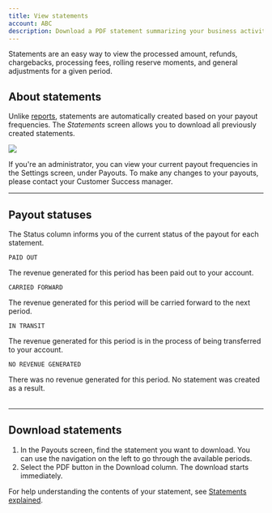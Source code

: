```yaml
---
title: View statements
account: ABC
description: Download a PDF statement summarizing your business activity and payouts.
---
```



Statements are an easy way to view the processed amount, refunds, chargebacks, processing fees, rolling reserve moments, and general adjustments for a given period.

## About statements

Unlike [reports](/display/DOCS/Generate+reports), statements are automatically created based on your payout frequencies. The _Statements_ screen allows you to download all previously created statements.

<img src="/docs/TheHub/View statements/1-hub-statements.png"/>

<TipBox variant="info">

If you're an administrator, you can view your current payout frequencies in the Settings screen, under Payouts. To make any changes to your payouts, please contact your Customer Success manager.

</TipBox>

---

## Payout statuses

The Status column informs you of the current status of the payout for each statement.

<Table>
<TableHead headers={['Status', 'Description']} />
<TableBody>

<TableRow>
<TableCell>

`PAID OUT`

</TableCell>
<TableCell>

The revenue generated for this period has been paid out to your account.

</TableCell>
</TableRow>

<TableRow>
<TableCell>

`CARRIED FORWARD`

</TableCell>
<TableCell>

The revenue generated for this period will be carried forward to the next period.

</TableCell>
</TableRow>

<TableRow>
<TableCell>

`IN TRANSIT`

</TableCell>
<TableCell>

The revenue generated for this period is in the process of being transferred to your account.

</TableCell>
</TableRow>

<TableRow>
<TableCell>

`NO REVENUE GENERATED`

</TableCell>
<TableCell>

There was no revenue generated for this period.
No statement was created as a result.

</TableCell>
</TableRow>

</TableBody>
</Table>

---

## Download statements

1.  In the Payouts screen, find the statement you want to download. You can use the navigation on the left to go through the available periods.
2.  Select the PDF button in the Download column. The download starts immediately.

<TipBox variant="info">

For help understanding the contents of your statement, see [Statements explained](/display/DOCS/Statements+explained).

</TipBox>